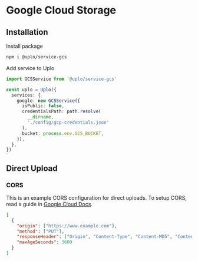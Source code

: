 # Google Cloud Storage

## Installation

Install package

```sh npm2yarn
npm i @uplo/service-gcs
```

Add service to Uplo

```ts
import GCSService from '@uplo/service-gcs'

const uplo = Uplo({
  services: {
    google: new GCSService({
      isPublic: false,
      credentialsPath: path.resolve(
        __dirname,
        './config/gcp-credentials.json'
      ),
      bucket: process.env.GCS_BUCKET,
    }),
  },
})
```

## Direct Upload

### CORS

This is an example CORS configuration for direct uploads. To setup CORS, read
a guide in [Google Cloud Docs](https://cloud.google.com/storage/docs/configuring-cors).

```json
[
  {
    "origin": ["https://www.example.com"],
    "method": ["PUT"],
    "responseHeader": ["Origin", "Content-Type", "Content-MD5", "Content-Disposition"],
    "maxAgeSeconds": 3600
  }
]
```

